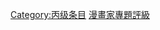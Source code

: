 {{Empty category}}
{{Articles by Quality|topic=漫畫家|project=漫畫家}}
{{Articles by Importance|topic=漫畫家|project=漫畫家}}
[[Category:丙级条目|Category:丙级条目]]
[[Category:漫畫家專題評級|]]